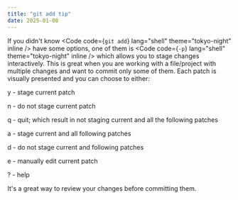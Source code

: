 ```yaml
---
title: "git add tip"
date: 2025-01-08
---
```



If you didn't know <Code code={`git add`} lang="shell" theme="tokyo-night" inline /> have some options, one of them is <Code code={`-p`} lang="shell" theme="tokyo-night" inline /> which allows you to stage changes interactively.
This is great when you are working with a file/project with multiple changes and want to commit only some of them.
Each patch is visually presented and you can choose to either:

y - stage current patch

n - do not stage current patch

q - quit; which result in not staging current and all the following patches

a - stage current and all following patches

d - do not stage current and following patches

e - manually edit current patch

? - help

It's a great way to review your changes before committing them.
